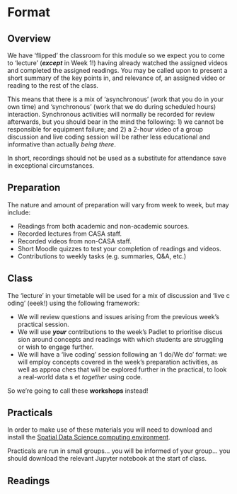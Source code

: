 # Format {.unnumbered}

## Overview {.unnumbered}

We have 'flipped' the classroom for this module so we expect you to come to 'lecture' (***except*** in Week 1!) having already watched the assigned videos and completed the assigned readings. You may be called upon to present a short summary of the key points in, and relevance of, an assigned video or reading to the rest of the class.

This means that there is a mix of 'asynchronous' (work that you do in your own time) and 'synchronous' (work that we do during scheduled hours) interaction. Synchronous activities will normally be recorded for review afterwards, but you should bear in the mind the following: 1) we cannot be responsible for equipment failure; and 2) a 2-hour video of a group discussion and live coding session will be rather less educational and informative than actually *being there*.

In short, recordings should not be used as a substitute for attendance save in exceptional circumstances.

## Preparation {.unnumbered}

The nature and amount of preparation will vary from week to week, but may include:

- Readings from both academic and non-academic sources.
- Recorded lectures from CASA staff.
- Recorded videos from non-CASA staff.
- Short Moodle quizzes to test your completion of readings and videos.
- Contributions to weekly tasks (e.g. summaries, Q&A, etc.)

## Class {.unnumbered}

The 'lecture' in your timetable will be used for a mix of discussion and 'live c
oding' (eeek!) using the following framework:

- We will review questions and issues arising from the previous week's practical
 session.
- We will use ***your*** contributions to the week's Padlet to prioritise discus
sion around concepts and readings with which students are struggling or wish to
engage further.
- We will have a 'live coding' session following an 'I do/We do' format: we will
 employ concepts covered in the week's preparation activities, as well as approa
ches that will be explored further in the practical, to look a real-world data s
et *together* using code.

So we're going to call these **workshops** instead!

## Practicals {.unnumbered}

In order to make use of these materials you will need to download and install the [Spatial Data Science computing environment](https://github.com/jreades/sds_env/).

Practicals are run in small groups... you will be informed of your group... you should download the relevant Jupyter notebook at the start of class.

## Readings {.unnumbered}

